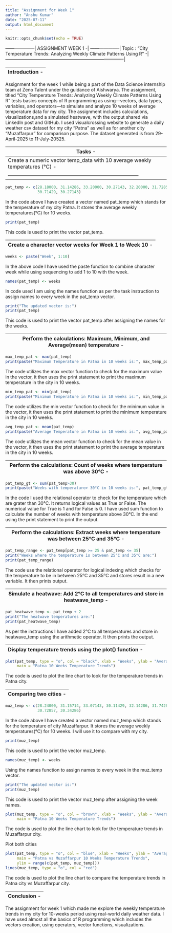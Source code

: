 ---
title: "Assignment for Week 1"
author: "Anshu Kumar"
date: "2025-07-11"
output: html_document
---

```{r setup, include=FALSE}
knitr::opts_chunk$set(echo = TRUE)
```

--------------------|
ASSIGNMENT WEEK 1  -|
--------------------|
Topic : “City Temperature Trends: Analyzing Weekly Climate Patterns Using R”  -|
-------------------------------------------------------------------------------|


Introduction  -|
---------------|
Assignment for the week 1 while being a part of the Data Science internship team at Zeno Talent under the guidance of Aishwarya. The assignment, titled "City Temperature Trends: Analyzing Weekly Climate Patterns Using R" tests basics concepts of R programming as using—vectors, data types, variables, and operators—to simulate and analyze 10 weeks of average temperature data for my city. The assignment includes calculations, visualizations,and a simulated heatwave, with the output shared via LinkedIn post and GitHub. I used visualcrossing website to generate a daily weather csv dataset for my city "Patna" as well as for another city "Muzaffarpur" for comparison purpose. The dataset generated is from 29-April-2025 to 11-July-20525.


Tasks  -|
--------|
Create a numeric vector temp_data with 10 average weekly temperatures (°C)  -|
-----------------------------------------------------------------------------|
```{r pat_temp}
pat_temp <- c(28.18000, 31.14286, 33.20000, 30.27143, 32.20000, 31.72857, 35.55714, 31.18571,
              30.71429, 30.27143)
```
In the code above I have created a vector named pat_temp which stands for the temperature of my city Patna. It stores the average weekly temperatures(°C) for 10 weeks.

```{r pat_temp}
print(pat_temp)
```
This code is used to print the vector pat_temp.


Create a character vector weeks for Week 1 to Week 10  -|
--------------------------------------------------------|

```{r pat_temp}
weeks <- paste("Week", 1:10)
```
In the above code I have used the paste function to combine character week while using sequencing to add 1 to 10 with the week.

```{r pat_temp}
names(pat_temp) <- weeks
```
In code used I am using the names function as per the task instruction to assign names to every week in the pat_temp vector.

```{r pat_temp}
print("The updated vector is:")
print(pat_temp)
```
This code is used to print the vector pat_temp after assigning the names for the weeks.


Perform the calculations: Maximum, Minimum, and Average(mean) temperature  -|
----------------------------------------------------------------------------|

```{r pat_temp}
max_temp_pat <- max(pat_temp)
print(paste("Maximum Temperature in Patna in 10 weeks is:", max_temp_pat, "°C"))
```
The code utilizes the max vector function to check for the maximum value in the vector, it then uses the print statement to print the maximum temperature in the city in 10 weeks.


```{r pat_temp}
min_temp_pat <- min(pat_temp)
print(paste("Minimum Temperature in Patna in 10 weeks is:", min_temp_pat, "°C"))
```
The code utilizes the min vector function to check for the minimum value in the vector, it then uses the print statement to print the minimum temperature in the city in 10 weeks.

```{r pat_temp}
avg_temp_pat <- mean(pat_temp)
print(paste("Average Temperature in Patna in 10 weeks is:", avg_temp_pat, "°C"))
```
The code utilizes the mean vector function to check for the mean value in the vector, it then uses the print statement to print the average temperature in the city in 10 weeks.


Perform the calculations: Count of weeks where temperature was above 30°C  -|
----------------------------------------------------------------------------|

```{r pat_temp}
pat_temp_gt <- sum(pat_temp>30)
print(paste("Weeks with temperature> 30°C in 10 weeks is:", pat_temp_gt))
```
In the code I used the relational operator to check for the temperature which are grater than 30°C. It returns logical values as True or False. The numerical value for True is 1 and for False is 0. I have used sum function to calculate the number of weeks with temperature above 30°C. In the end using the print statement to print the output.


Perform the calculations: Extract weeks where temperature was between 25°C and 35°C  -|
--------------------------------------------------------------------------------------|

```{r pat_temp}
pat_temp_range <- pat_temp[pat_temp >= 25 & pat_temp <= 35]
print("Weeks where the temperature is between 25°C and 35°C are:")
print(pat_temp_range)
```
The code use the relational operator for logical indexing which checks for the temperature to be in between 25°C and 35°C and stores result in a new variable. It then prints output.


Simulate a heatwave: Add 2°C to all temperatures and store in heatwave_temp  -|
------------------------------------------------------------------------------|

```{r pat_temp}
pat_heatwave_temp <- pat_temp + 2
print("The heatwave temperatures are:")
print(pat_heatwave_temp)
```
As per the instructions I have added 2°C to all temperatures and store in heatwave_temp using the arithmetic operator. It then prints the output.


Display temperature trends using the plot() function  -|
-------------------------------------------------------|

```{r pat_temp}
plot(pat_temp, type = "o", col = "black", xlab = "Weeks", ylab = "Average Temperature(°C)",
     main = "Patna 10 Weeks Temperature Trends")
```
The code is used to plot the line chart to look for the temperature trends in Patna city.


Comparing two cities  -|
-----------------------|

```{r muz_temp}
muz_temp <- c(28.24000, 31.15714, 33.07143, 30.11429, 32.14286, 31.74286, 35.52857, 31.21429,
              30.72857, 30.34286)
```
In the code above I have created a vector named muz_temp which stands for the temperature of city Muzaffarpur. It stores the average weekly temperatures(°C) for 10 weeks. I will use it to compare with my city.

```{r muz_temp}
print(muz_temp)
```
This code is used to print the vector muz_temp.

```{r muz_temp}
names(muz_temp) <- weeks
```
Using the names function to assign names to every week in the muz_temp vector.

```{r muz_temp}
print("The updated vector is:")
print(muz_temp)
```
This code is used to print the vector muz_temp after assigning the week names.

```{r muz_temp}
plot(muz_temp, type = "o", col = "brown", xlab = "Weeks", ylab = "Average Temperature(°C)",
     main = "Patna 10 Weeks Temperature Trends")
```
The code is used to plot the line chart to look for the temperature trends in Muzaffarpur city.


Plot both cities

```{r pat_temp}
plot(pat_temp, type = "o", col = "blue", xlab = "Weeks", ylab = "Average Temperature(°C)",
     main = "Patna vs Muzaffarpur 10 Weeks Temperature Trends",
     ylim = range(c(pat_temp, muz_temp)))
lines(muz_temp, type = "o", col = "red")
```
The code is used to plot the line chart to compare the temperature trends in Patna city vs Muzaffarpur city.


Conclusion  -|
-------------|
The assignment for week 1 which made me explore the weekly temperature trends in my city for 10-weeks period using real-world daily weather data. I have used almost all the basics of R programming which includes the vectors creation, using operators, vector functions, visualizations. 
